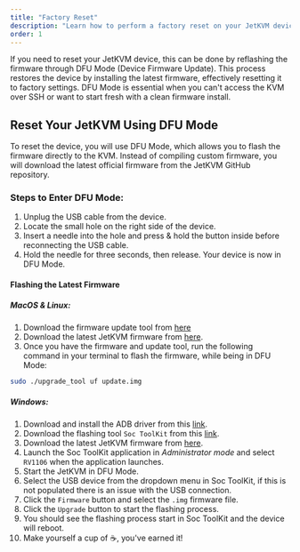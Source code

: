 ```yaml
---
title: "Factory Reset"
description: "Learn how to perform a factory reset on your JetKVM device using DFU Mode. This guide covers entering DFU Mode and flashing the latest firmware to restore your device to its original settings."
order: 1
---
```


If you need to reset your JetKVM device, this can be done by reflashing the firmware through DFU Mode (Device Firmware Update). This process restores the device by installing the latest firmware, effectively resetting it to factory settings. DFU Mode is essential when you can't access the KVM over SSH or want to start fresh with a clean firmware install.

## Reset Your JetKVM Using DFU Mode

To reset the device, you will use DFU Mode, which allows you to flash the firmware directly to the KVM. Instead of compiling custom firmware, you will download the latest official firmware from the JetKVM GitHub repository.

### Steps to Enter DFU Mode:

1. Unplug the USB cable from the device.
2. Locate the small hole on the right side of the device.
3. Insert a needle into the hole and press & hold the button inside before reconnecting the USB cable.
4. Hold the needle for three seconds, then release. Your device is now in DFU Mode.

#### Flashing the Latest Firmware

##### MacOS & Linux:

1. Download the firmware update tool from [here](https://wiki.luckfox.com/Luckfox-Pico/Linux-MacOS-Burn-Image/)
2. Download the latest JetKVM firmware from [here](https://api.jetkvm.com/releases/system_recovery/latest).
3. Once you have the firmware and update tool, run the following command in your terminal to flash the firmware, while being in DFU Mode:

```sh
sudo ./upgrade_tool uf update.img
```

##### Windows:

1. Download and install the ADB driver from this [link](https://wiki.luckfox.com/Luckfox-Pico/Luckfox-Pico-Ultra-W/Luckfox-Pico-emmc-burn-image/#driver-installation).
2. Download the flashing tool `Soc ToolKit` from this [link](https://wiki.luckfox.com/Luckfox-Pico/Luckfox-Pico-RV1106/Luckfox-Pico-Ultra-W/Luckfox-Pico-emmc-burn-image/#flashing-emmc).
3. Download the latest JetKVM firmware from [here](https://api.jetkvm.com/releases/system_recovery/latest).
4. Launch the Soc ToolKit application in _Administrator mode_ and select `RV1106` when the application launches.
5. Start the JetKVM in DFU Mode.
6. Select the USB device from the dropdown menu in Soc ToolKit, if this is not populated there is an issue with the USB connection.
7. Click the `Firmware` button and select the `.img` firmware file.
8. Click the `Upgrade` button to start the flashing process.
9. You should see the flashing process start in Soc ToolKit and the device will reboot.
10. Make yourself a cup of ☕, you've earned it!
